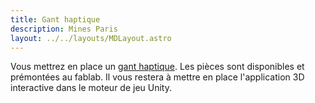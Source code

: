 ```yaml
---
title: Gant haptique    
description: Mines Paris
layout: ../../layouts/MDLayout.astro
---
```


Vous mettrez en place un [gant haptique][GRE]. Les pièces sont disponibles et prémontées au fablab. Il vous restera à mettre en place l'application 3D interactive dans le moteur de jeu Unity.

[GRE]: https://hackaday.io/project/178243-lucidgloves-vr-haptic-gloves-on-a-budget